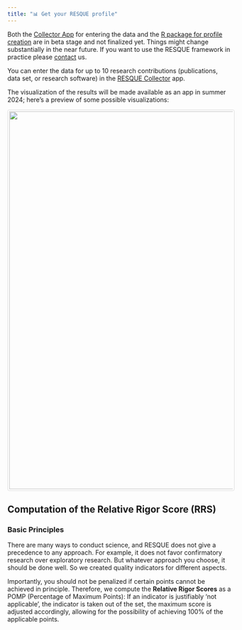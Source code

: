 ```yaml
---
title: "📊 Get your RESQUE profile"
---
```


::: {.callout-warning}
Both the [Collector App](https://resque-framework.github.io/collector-app/) for entering the data and the [R package for profile creation](https://github.com/RESQUE-Framework/RESQUER) are in beta stage and not finalized yet.
Things might change substantially in the near future. If you want to use the RESQUE framework in practice please [contact](/team.qmd) us.
:::

You can enter the data for up to 10 research contributions (publications, data set, or research software) in the [RESQUE Collector](https://resque-framework.github.io/website/web/) app.

<!-- 
1. When done, save the data as a local `json` file.
2. Go to the [RESQUE Profiler](http://shiny.psy.lmu.de/felix/RESQUE_profile/) app, upload your `json` file, and get your Research Profile.
 -->

The visualization of the results will be made available as an app in summer 2024; here's a preview of some possible visualizations:

<img src="images/RESQUE_profile.png" style="border: 1px solid #ddd; border-radius: 4px; padding: 3px; width: 850px;">

## Computation of the Relative Rigor Score (RRS)

### Basic Principles

There are many ways to conduct science, and RESQUE does not give a precedence to any approach. For example, it does not favor confirmatory research over exploratory research. But whatever approach you choose, it should be done well. So we created quality indicators for different aspects.

Importantly, you should not be penalized if certain points cannot be achieved in principle. Therefore, we compute the **Relative Rigor Scores** as a POMP (Percentage of Maximum Points): If an indicator is justifiably 'not applicable', the indicator is taken out of the set, the maximum score is adjusted accordingly, allowing for the possibility of achieving 100% of the applicable points.

